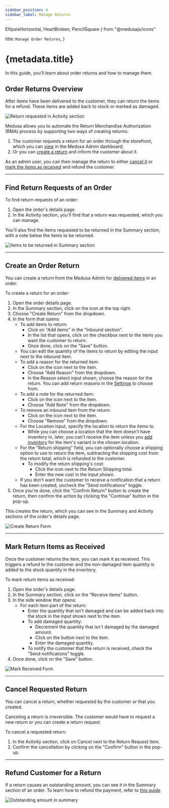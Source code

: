 ```yaml
---
sidebar_position: 6
sidebar_label: Manage Returns
---
```


  EllipsisHorizontal, 
  HeartBroken,
  PencilSquare
} from "@medusajs/icons"

  title: `Manage Order Returns`,
}

# {metadata.title}

In this guide, you’ll learn about order returns and how to manage them.

## Order Returns Overview

After items have been delivered to the customer, they can return the items for a refund. These items are added back to stock or marked as damaged.

![Return requested in Activity section](https://res.cloudinary.com/dza7lstvk/image/upload/v1739794292/User%20Guide/Screenshot_2025-02-17_at_2.11.19_PM_c0fuyr.png)

Medusa allows you to automate the Return Merchandise Authorization (RMA) process by supporting two ways of creating returns:

1. The customer requests a return for an order through the storefront, which you can [view](#find-return-requests-of-an-order) in the Medusa Admin dashboard;
2. Or you can [create a return](#create-an-order-return) and inform the customer about it.

As an admin user, you can then manage the return to either [cancel it](#cancel-requested-return) or [mark the items as received](#mark-return-items-as-received) and refund the customer.

---

## Find Return Requests of an Order

To find return requests of an order:

1. Open the order's details page.
2. In the Activity section, you'll find that a return was requested, which you can manage.

You'll also find the items requested to be returned in the Summary section, with a note below the items to be returned.

![Items to be returned in Summary section](https://res.cloudinary.com/dza7lstvk/image/upload/v1739794541/User%20Guide/Screenshot_2025-02-17_at_2.15.01_PM_mskn1o.png)

---

## Create an Order Return

You can create a return from the Medusa Admin for [delivered items](../fulfillments/page.mdx#mark-fulfillment-as-delivered) in an order.

To create a return for an order:

1. Open the order details page.
2. In the Summary section, click on the <InlineIcon Icon={EllipsisHorizontal} alt="three-dots" /> icon at the top right.
3. Choose "Create Return" from the dropdown.
4. In the form that opens:
    - To add items to return:
        - Click on "Add items" in the "Inbound section".
        - In the list that opens, click on the checkbox next to the items you want the customer to return.
        - Once done, click on the "Save" button.
    - You can edit the quantity of the items to return by editing the input next to the inbound item.
    - To add a reason for the returned item:
        - Click on the <InlineIcon Icon={EllipsisHorizontal} alt="three-dots" /> icon next to the item.
        - Choose "Add Reason" from the dropdown.
        - In the Reason select input shown, choose the reason for the return. You can add return reasons in the [Settings](../../settings/return-reasons/page.mdx) to choose from.
    - To add a note for the returned item:
        - Click on the <InlineIcon Icon={EllipsisHorizontal} alt="three-dots" /> icon next to the item.
        - Choose "Add Note" from the dropdown.
    - To remove an inbound item from the return:
        - Click on the <InlineIcon Icon={EllipsisHorizontal} alt="three-dots" /> icon next to the item.
        - Choose "Remove" from the dropdown.
    - For the Location input, specify the location to return the items to.
        - While you can choose a location that the item doesn't have inventory in, later, you can't receive the item unless you [add inventory](../../inventory/inventory/page.mdx) for the item's variant in the chosen location.
    - For the "Return shipping" field, you can optionally choose a shipping option to use to return the item, subtracting the shipping cost from the return total, which is refunded to the customer.
        - To modify the return shipping's cost:
            - Click the <InlineIcon Icon={PencilSquare} alt="edit" /> icon next to the Return Shipping total.
            - Enter the new cost in the input shown.
    - If you don’t want the customer to receive a notification that a return has been created, uncheck the “Send notifications” toggle.
5. Once you're done, click the "Confirm Return" button to create the return, then confirm the action by clicking the "Continue" button in the pop-up.

This creates the return, which you can see in the Summary and Activity sections of the order's details page.

![Create Return Form](https://res.cloudinary.com/dza7lstvk/image/upload/v1739798514/User%20Guide/Screenshot_2025-02-17_at_3.21.34_PM_hxliws.png)

---

## Mark Return Items as Received

Once the customer returns the item, you can mark it as received. This triggers a refund to the customer and the non-damaged item quantity is added to the stock quantity in the inventory.

To mark return items as received:

1. Open the order's details page.
2. In the Summary section, click on the "Receive items" button.
3. In the side window that opens:
    - For each item part of the return:
        - Enter the quantity that isn't damaged and can be added back into the stock in the input shown next to the item.
        - To add damaged quantity:
            - Decrement the quantity that isn't damaged by the damaged amount.
            - Click on the <InlineIcon Icon={HeartBroken} alt="heart-broken" /> button next to the item.
            - Enter the damaged quantity.
      - To notify the customer that the return is received, check the "Send notifications" toggle.
4. Once done, click on the "Save" button.

![Mark Received Form](https://res.cloudinary.com/dza7lstvk/image/upload/v1739795669/User%20Guide/Screenshot_2025-02-17_at_2.34.13_PM_fkzrdn.png)

---

## Cancel Requested Return

You can cancel a return, whether requested by the customer or that you created.

<Note type="warning">

Canceling a return is irreversible. The customer would have to request a new return or you can create a return request.

</Note>

To cancel a requested return:

1. In the Activity section, click on Cancel next to the Return Request item.
2. Confirm the cancellation by clicking on the "Confirm" button in the pop-up.

---

## Refund Customer for a Return

If a return causes an outstanding amount, you can see it in the Summary section of an order. To learn how to refund the payment, refer to [this guide](../payments/page.mdx#refund-payment).

![Outstanding amount in summary](https://res.cloudinary.com/dza7lstvk/image/upload/v1739799808/User%20Guide/Screenshot_2025-02-17_at_3.42.49_PM_cjxgpg.png)